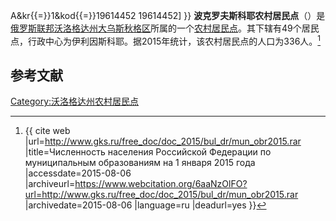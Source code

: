 {{Infobox Settlement
| official_name = 波克罗夫斯科耶农村居民点
| native_name = Сельское поселение Покровское
| settlement_type = [[农村居民点|农村居民点]]
| subdivision_type = [[国家|国家]]
| subdivision_type1 = [[州_(俄罗斯)|州]]
| subdivision_type2 = [[区_(苏联)|区]]
| subdivision_name = {{RUS}}
| subdivision_name1 = [[沃洛格达州|沃洛格达州]]
| subdivision_name2 = [[大乌斯秋格区|大乌斯秋格区]]
| seat_type = 行政中心
| seat = 伊利因斯科耶
| population_as_of=2015
| population_footnotes = <ref name=stat />
| population_total = 336
| coordinates_display = inline,title
| latd = 60 | latm = 36 | lats = 4 | latNS = N
| longd = 46 | longm = 45 | longs = 8 | longEW = E
| timezone = [[莫斯科时间|MSK]]
| utc_offset = +3
| blank_name = [[俄罗斯市政土地区划代码|OKTMO编码]]
| blank_info = [http://classif.spb.ru/classificators/view/tma.php?st{{=}}A&kr{{=}}1&kod{{=}}19614452 19614452]
}}
'''波克罗夫斯科耶农村居民点'''（{{lang-ru|Сельское поселение Покровское}}）是[[俄罗斯联邦|俄罗斯联邦]][[沃洛格达州|沃洛格达州]][[大乌斯秋格区|大乌斯秋格区]]所属的一个[[农村居民点|农村居民点]]。其下辖有49个居民点，行政中心为伊利因斯科耶。据2015年统计，该农村居民点的人口为336人。<ref name=stat>{{ cite web |url=http://www.gks.ru/free_doc/doc_2015/bul_dr/mun_obr2015.rar |title=Численность населения Российской Федерации по муниципальным образованиям на 1 января 2015 года |accessdate=2015-08-06 |archiveurl=https://www.webcitation.org/6aaNzOlFO?url=http://www.gks.ru/free_doc/doc_2015/bul_dr/mun_obr2015.rar |archivedate=2015-08-06 |language=ru |deadurl=yes }}</ref>

== 参考文献 ==
{{reflist}}

{{Russia-stub}}

[[Category:沃洛格达州农村居民点|Category:沃洛格达州农村居民点]]